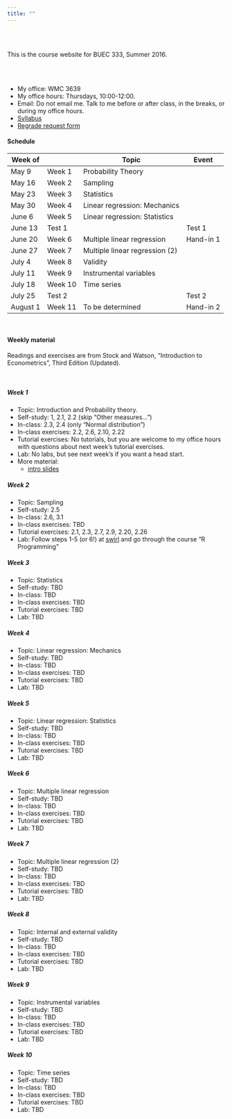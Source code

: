 ```yaml
---
title: ""
---
```


<br>
<br>

This is the course website for BUEC 333, Summer 2016. 

<br><br>

* My office: WMC 3639
* My office hours: Thursdays, 10:00-12:00.
* Email: Do not email me. Talk to me before or after class, in the breaks, or during my office hours.
* [Syllabus](./admin/Syllabus-BUEC333-Summer2016.pdf)
* [Regrade request form](./admin/regradingForm.pdf)

#### Schedule

| Week of  |         | Topic                          | Event     |
|----------|---------|--------------------------------|-----------|
| May 9    | Week 1  | Probability Theory             |           |
| May 16   | Week 2  | Sampling                       |           |
| May 23   | Week 3  | Statistics                     |           |
| May 30   | Week 4  | Linear regression: Mechanics   |           |
| June 6   | Week 5  | Linear regression: Statistics  |           |
| June 13  | Test 1  |                                | Test 1    |
| June 20  | Week 6  | Multiple linear regression     | Hand-in 1 |
| June 27  | Week 7  | Multiple linear regression (2) |           |
| July 4   | Week 8  | Validity                       |           |
| July 11  | Week 9  | Instrumental variables         |           |
| July 18  | Week 10 | Time series                    |           |
| July 25  | Test 2  |                                | Test 2    |
| August 1 | Week 11 | To be determined               | Hand-in 2 |

<br>

#### Weekly material {.tabset .tabset-pills}

Readings and exercises are from Stock and Watson, "Introduction to Econometrics", Third Edition (Updated).

<br>

##### Week 1

* Topic: Introduction and Probability theory.
* Self-study: 1, 2.1, 2.2 (skip "Other measures...")
* In-class: 2.3, 2.4 (only "Normal distribution")
* In-class exercises: 2.2, 2.6, 2.10, 2.22
* Tutorial exercises: No tutorials, but you are welcome to my office hours with questions about next week's tutorial exercises.
* Lab: No labs, but see next week's if you want a head start.
* More material:
  - [intro slides](./slides/week1-intro.pdf)

##### Week 2

* Topic: Sampling
* Self-study: 2.5
* In-class: 2.6, 3.1
* In-class exercises: TBD
* Tutorial exercises: 2.1, 2.3, 2.7, 2.9, 2.20, 2.26
* Lab: Follow steps 1-5 (or 6!) at [swirl](http://swirlstats.com/students.html) and go through the course "R Programming"

##### Week 3

* Topic: Statistics
* Self-study: TBD
* In-class: TBD
* In-class exercises: TBD
* Tutorial exercises: TBD
* Lab: TBD

##### Week 4

* Topic: Linear regression: Mechanics
* Self-study: TBD
* In-class: TBD
* In-class exercises: TBD
* Tutorial exercises: TBD
* Lab: TBD

##### Week 5

* Topic: Linear regression: Statistics
* Self-study: TBD
* In-class: TBD
* In-class exercises: TBD
* Tutorial exercises: TBD
* Lab: TBD

##### Week 6

* Topic: Multiple linear regression
* Self-study: TBD
* In-class: TBD
* In-class exercises: TBD
* Tutorial exercises: TBD
* Lab: TBD

##### Week 7

* Topic: Multiple linear regression (2)
* Self-study: TBD
* In-class: TBD
* In-class exercises: TBD
* Tutorial exercises: TBD
* Lab: TBD

##### Week 8

* Topic: Internal and external validity
* Self-study: TBD
* In-class: TBD
* In-class exercises: TBD
* Tutorial exercises: TBD
* Lab: TBD

##### Week 9

* Topic: Instrumental variables
* Self-study: TBD
* In-class: TBD
* In-class exercises: TBD
* Tutorial exercises: TBD
* Lab: TBD

##### Week 10

* Topic: Time series
* Self-study: TBD
* In-class: TBD
* In-class exercises: TBD
* Tutorial exercises: TBD
* Lab: TBD


